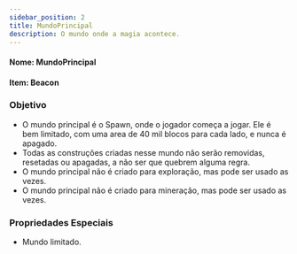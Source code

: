 ```yaml
---
sidebar_position: 2
title: MundoPrincipal
description: O mundo onde a magia acontece.
---
```


#### Nome: MundoPrincipal

#### Item: Beacon

### Objetivo

- O mundo principal é o Spawn, onde o jogador começa a jogar. Ele é bem limitado, com uma area de 40 mil blocos para cada lado, e nunca é apagado.
- Todas as construções criadas nesse mundo não serão removidas, resetadas ou apagadas, a não ser que quebrem alguma regra.
- O mundo principal não é criado para exploração, mas pode ser usado as vezes.
- O mundo principal não é criado para mineração, mas pode ser usado as vezes.

### Propriedades Especiais

- Mundo limitado.

